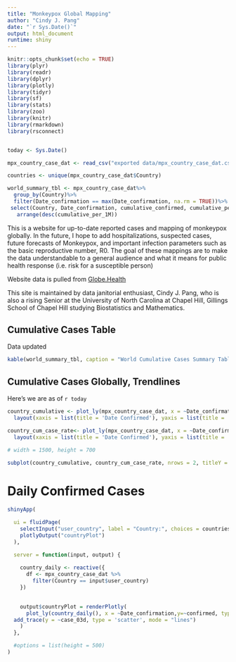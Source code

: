 ```yaml
---
title: "Monkeypox Global Mapping"
author: "Cindy J. Pang"
date: "`r Sys.Date()`"
output: html_document
runtime: shiny
---
```


```r
knitr::opts_chunk$set(echo = TRUE)
library(plyr)
library(readr)
library(dplyr)
library(plotly)
library(tidyr)
library(sf)
library(stats)
library(zoo)
library(knitr)
library(rmarkdown)
library(rsconnect)


today <- Sys.Date()

mpx_country_case_dat <- read_csv("exported data/mpx_country_case_dat.csv")

countries <- unique(mpx_country_case_dat$Country)

world_summary_tbl <- mpx_country_case_dat%>%
  group_by(Country)%>%
  filter(Date_confirmation == max(Date_confirmation, na.rm = TRUE))%>%
 select(Country, Date_confirmation, cumulative_confirmed, cumulative_per_1M)%>%
   arrange(desc(cumulative_per_1M))

```

This is a website for up-to-date reported cases and mapping of monkeypox globally. In the future, I hope to add hospitalizations, suspected cases, future forecasts of Monkeypox, and important infection parameters such as the basic reproductive number, R0. The goal of these mappings are to make the data understandable to a general audience and what it means for public health response (i.e. risk for a susceptible person)

Website data is pulled from [Globe.Health](https://github.com/globaldothealth/monkeypox)

This site is maintained by data janitorial enthusiast, Cindy J. Pang, who is also a rising Senior at the University of North Carolina at Chapel Hill, Gillings School of Chapel Hill studying Biostatistics and Mathematics. 

## Cumulative Cases Table 

Data updated 
```r
kable(world_summary_tbl, caption = "World Cumulative Cases Summary Table")

```


## Cumulative Cases Globally, Trendlines
Here's we are as of `r today`
```r
country_cumulative <- plot_ly(mpx_country_case_dat, x = ~Date_confirmation, y = ~cumulative_confirmed, type = 'scatter',mode = "lines", color = ~Country, width = 1000, height = 700)%>%
  layout(xaxis = list(title = 'Date Confirmed'), yaxis = list(title = 'Cumulative Cases Overall'))

country_cum_case_rate<- plot_ly(mpx_country_case_dat, x = ~Date_confirmation, y = ~cumulative_per_1M, type = 'scatter',mode = "lines", color = ~Country, width = 1000, height = 700)%>%
  layout(xaxis = list(title = 'Date Confirmed'), yaxis = list(title = 'Cumulative Cases per 1M'))

# width = 1500, height = 700
```

``` r
subplot(country_cumulative, country_cum_case_rate, nrows = 2, titleY = TRUE, titleX = TRUE, shareX = TRUE, margin = 0.1)%>% layout(autosize = TRUE)
```
# Daily Confirmed Cases


```r
shinyApp(

  ui = fluidPage(
    selectInput("user_country", label = "Country:", choices = countries, selected = "World"),
    plotlyOutput("countryPlot")
  ),

  server = function(input, output) {
  
    country_daily <- reactive({
      df <- mpx_country_case_dat %>%
        filter(Country == input$user_country)
    })
    

    output$countryPlot = renderPlotly(
      plot_ly(country_daily(), x = ~Date_confirmation,y=~confirmed, type = 'bar',mode = "lines")%>%
  add_trace(y = ~case_03d, type = 'scatter', mode = "lines")
    )
  },

  #options = list(height = 500)
)
```